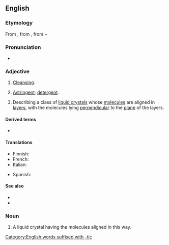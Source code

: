 ==English==

===Etymology===
From {{der|en|la|smecticus}}, from {{der|en|grc|σμηκτικός}}, from {{m|grc|σμήχειν||to [[wipe]], to [[cleanse]]}} + {{m|grc|-ικός||[[-ic]]}}

===Pronunciation===
* {{rhymes|en|ɛktɪk}}

===Adjective===
{{en-adj|-}}

# {{lb|en|rare}} [[cleansing|Cleansing]].
# {{lb|en|rare}} [[astringent|Astringent]]; [[detergent]].
# {{lb|en|chemistry|physics}} Describing a class of [[liquid crystal]]s whose [[molecule]]s are aligned in [[layer]]s, with the molecules lying [[perpendicular]] to the [[plane]] of the layers.

====Derived terms====
* {{l|en|smectic phase}}

====Translations====
{{trans-top|if a class of liquid crystals whose molecules are aligned in layers}}
* Finnish: {{t|fi|smektinen}}
* French: {{t+|fr|smectique}}
* Italian: {{t|it|smectico}}
{{trans-mid}}
* Spanish: {{t|es|esmético|m}}
{{trans-bottom}}

====See also====
* {{l|en|cholesteric}}
* {{l|en|nematic}}

===Noun===
{{en-noun}}

# A liquid crystal having the molecules aligned in this way.

[[Category:English words suffixed with -tic]]